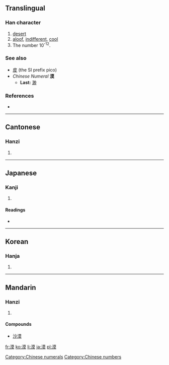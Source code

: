 ==Translingual==

===Han character===
{{Han char|rn=85|rad=水|as=11|sn=14|four=3413<sub>4</sub>|canj=水廿日大 (ETAK)}}

# [[desert]]
# [[aloof]], [[indifferent]], [[cool]]
# The number 10<sup>-12</sup>.

===See also===
* [[皮]] (the SI prefix pico)
* ''Chinese Numeral'' ''' 漠 '''
** '''Last:''' [[渺]]

===References===
* {{Han ref|kx=0646.130|dkj=18149|dj=1055.120|hdz=31694.050|uh=6F20|ud=28448|bh=BA7A|bd=47738}}

[[Category:Chinese numerals]]
[[Category:Chinese numbers]]
----

==Cantonese==

===Hanzi===
{{yue-hanzi|jyut=|y=mok6}}

# {{defn|Cantonese|sort=水11}}

----

==Japanese==

===Kanji===
{{ja-kanji|grade=c|rs=水10}}

# {{defn|Japanese|sort=水11}}

====Readings====
* {{ja-readings|on=[[ばく]] (baku)|kun=[[すなはら]] (sunahara), [[ひろい]] (hiroi)}}

----

==Korean==

===Hanja===
{{ko-hanja|hangeul=막|eumhun=|rv=mak|mr=mak|y=mak}}

# {{defn|Korean|sort=水11}}

----

==Mandarin==

===Hanzi===
{{cmn-hanzi|pin=[[mò]] ([[mo4]])|wg=mo<sup>4</sup>}}

# {{defn|Mandarin|sort=水11}}

====Compounds====
* [[沙漠]]

[[fr:漠]]
[[ko:漠]]
[[li:漠]]
[[ja:漠]]
[[pl:漠]]